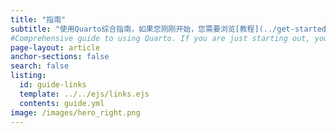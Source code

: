 ```yaml
---
title: "指南"
subtitle: "使用Quarto综合指南，如果您刚刚开始，您需要浏览[教程](../get-started/index.qmd)，去学习一些基础知识"
#Comprehensive guide to using Quarto. If you are just starting out, you may want to  explore the [tutorials](../get-started/index.qmd) to learn the basics.
page-layout: article
anchor-sections: false
search: false
listing:
  id: guide-links
  template: ../../ejs/links.ejs
  contents: guide.yml
image: /images/hero_right.png
---
```


::: {#guide-links .column-screen-inset-right style="max-width: 850px;"}
:::
